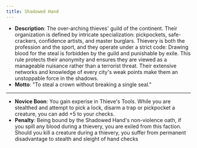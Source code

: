 ```yaml
---
title: Shadowed Hand
---
```


- **Description**: The over-arching thieves' guild of the continent. Their organization is defined by intricate specialization: pickpockets, safe-crackers, confidence artists, and master burglars. Thievery is both the profession and the sport, and they operate under a strict code: Drawing blood for the steal is forbidden by the guild and punishable by exile. This rule protects their anonymity and ensures they are viewed as a manageable nuisance rather than a terrorist threat. Their extensive networks and knowledge of every city's weak points make them an unstoppable force in the shadows.
- **Motto**: "To steal a crown without breaking a single seal."
---
- **Novice Boon**: You gain experise in Thieve's Tools. While you are stealthed and attempt to pick a lock, disarm a trap or pickpocket a creature, you can add +5 to your checks.
- **Penalty**: Being bound by the Shadowed Hand's non-violence oath, if you spill any blood during a thievery, you are exiled from this faction. Should you kill a creature during a thievery, you suffer from permanent disadvantage to stealth and sleight of hand checks
